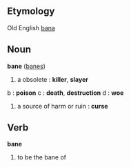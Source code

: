 ==Etymology==
Old English [[bana]]
==Noun==
'''bane''' ([[banes]])



#a obsolete : '''killer''', '''slayer''' 
b : '''poison''' 
c : '''death''', '''destruction''' 
d : '''woe'''

#a source of harm or ruin : '''curse'''

==Verb==
'''bane'''

#to be the bane of